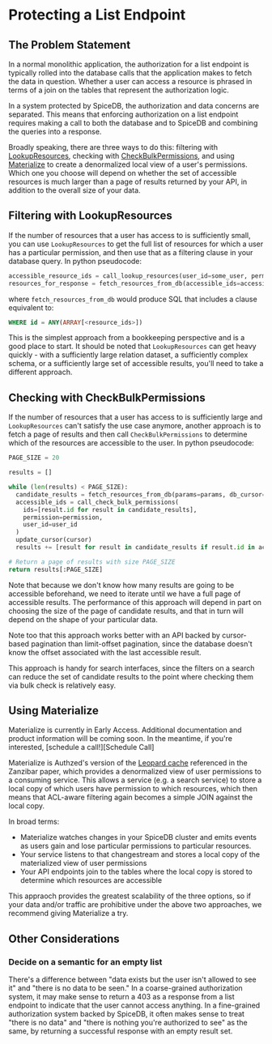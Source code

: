 
# Protecting a List Endpoint

## The Problem Statement

In a normal monolithic application, the authorization for a list endpoint is typically rolled into the database calls
that the application makes to fetch the data in question.
Whether a user can access a resource is phrased in terms of a join on the tables that represent the authorization logic.

In a system protected by SpiceDB, the authorization and data concerns are separated.
This means that enforcing authorization on a list endpoint requires making a call to both the database
and to SpiceDB and combining the queries into a response.

Broadly speaking, there are three ways to do this: filtering with [LookupResources], checking with [CheckBulkPermissions],
and using [Materialize] to create a denormalized local view of a user's permissions.
Which one you choose will depend on whether the set of accessible resources is much larger than a page of results returned by
your API, in addition to the overall size of your data.

[LookupResources]: https://buf.build/authzed/api/docs/main:authzed.api.v1#authzed.api.v1.PermissionsService.LookupResources
[CheckBulkPermissions]: https://buf.build/authzed/api/docs/main:authzed.api.v1#authzed.api.v1.PermissionsService.CheckBulkPermissions
[Materialize]: https://authzed.com/products/authzed-materialize

## Filtering with LookupResources

If the number of resources that a user has access to is sufficiently small, you can use `LookupResources` to get the full
list of resources for which a user has a particular permission, and then use that as a filtering clause in your database
query.
In python pseudocode:

```python
accessible_resource_ids = call_lookup_resources(user_id=some_user, permission=permission, resource_type=resource_type)
resources_for_response = fetch_resources_from_db(accessible_ids=accessible_resource_ids)
```

where `fetch_resources_from_db` would produce SQL that includes a clause equivalent to:

```sql
WHERE id = ANY(ARRAY[<resource_ids>])
```

This is the simplest approach from a bookkeeping perspective and is a good place to start.
It should be noted that `LookupResources` can get heavy quickly - with a sufficiently large relation dataset,
a sufficiently complex schema, or a sufficiently large set of accessible results, you'll need to take a different approach.

## Checking with CheckBulkPermissions

If the number of resources that a user has access to is sufficiently large and `LookupResources` can't satisfy the use case
anymore, another approach is to fetch a page of results and then call `CheckBulkPermissions` to determine which of the
resources are accessible to the user.
In python pseudocode:

```python
PAGE_SIZE = 20

results = []

while (len(results) < PAGE_SIZE):
  candidate_results = fetch_resources_from_db(params=params, db_cursor=cursor)
  accessible_ids = call_check_bulk_permissions(
    ids=[result.id for result in candidate_results],
    permission=permission,
    user_id=user_id
  )
  update_cursor(cursor)
  results += [result for result in candidate_results if result.id in accessible_ids]

# Return a page of results with size PAGE_SIZE
return results[:PAGE_SIZE]
```

Note that because we don't know how many results are going to be accessible beforehand, we need to iterate until we have a full page of
accessible results.
The performance of this approach will depend in part on choosing the size of the page of candidate results, and that in
turn will depend on the shape of your particular data.

Note too that this approach works better with an API backed by cursor-based pagination than limit-offset pagination, since the database
doesn't know the offset associated with the last accessible result.

This approach is handy for search interfaces, since the filters on a search can reduce the set of candidate results
to the point where checking them via bulk check is relatively easy.

## Using Materialize

<Callout type="info">
  Materialize is currently in Early Access. Additional documentation and product information will be coming soon. In the meantime,
  if you're interested, [schedule a call!][Schedule Call]
</Callout>

Materialize is Authzed's version of the [Leopard cache] referenced in the Zanzibar paper, which provides a denormalized view
of user permissions to a consuming service.
This allows a service (e.g. a search service) to store a local copy of which users have permission to which resources, which
then means that ACL-aware filtering again becomes a simple JOIN against the local copy.

In broad terms:

* Materialize watches changes in your SpiceDB cluster and emits events as users gain and lose particular permissions to particular resources.
* Your service listens to that changestream and stores a local copy of the materialized view of user permissions
* Your API endpoints join to the tables where the local copy is stored to determine which resources are accessible

This appraoch provides the greatest scalability of the three options, so if your data and/or traffic are prohibitive
under the above two approaches, we recommend giving Materialize a try.

[Schedule Call]: https://authzed.com/call
[Leopard cache]: https://authzed.com/zanzibar/2IoYDUFMAE:0:T

## Other Considerations

### Decide on a semantic for an empty list

There's a difference between "data exists but the user isn't allowed to see it" and "there is no data to be seen."
In a coarse-grained authorization system, it may make sense to return a 403 as a response from a list endpoint to
indicate that the user cannot access anything.
In a fine-grained authorization system backed by SpiceDB, it often makes sense to treat "there is no data" and
"there is nothing you're authorized to see" as the same, by returning a successful response with an empty result set.
